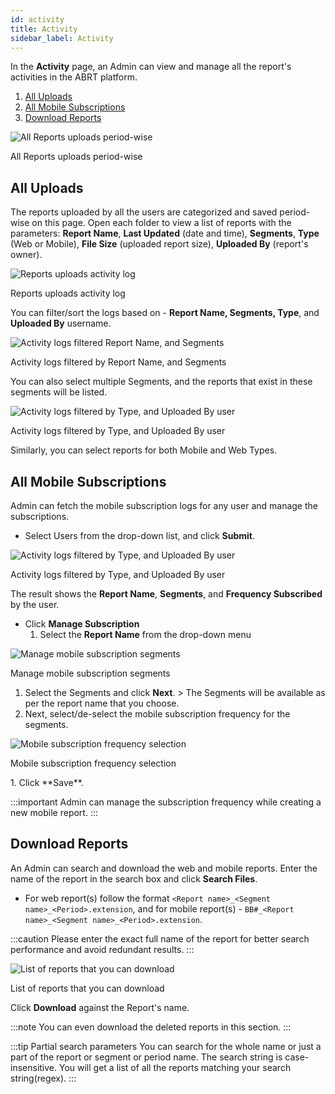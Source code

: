```yaml
---
id: activity
title: Activity
sidebar_label: Activity
---
```



In the **Activity** page, an Admin can view and manage all the report's activities in the ABRT platform.

1. [All Uploads](#all-uploads)
1. [All Mobile Subscriptions](#all-mobile-subscriptions)
1. [Download Reports](#download-reports)

<div class="center">
  <Zoom>
    <img
      alt="All Reports uploads period-wise"
      src={useBaseUrl("admin/activity.png")}
    />
  </Zoom>
  <p>All Reports uploads period-wise</p>
</div>

## All Uploads

The reports uploaded by all the users are categorized and saved period-wise on this page.
Open each folder to view a list of reports with the parameters: **Report Name**, **Last Updated** (date and time), **Segments**, **Type** (Web or Mobile), **File Size** (uploaded report size), **Uploaded By** (report's owner).

<div class="center">
  <Zoom>
    <img
      alt="Reports uploads activity log"
      src={useBaseUrl("admin/activity-2018.png")}
    />
  </Zoom>
  <p>Reports uploads activity log</p>
</div>

You can filter/sort the logs based on - **Report Name, Segments, Type**, and **Uploaded By** username.

<div class="center">
  <Zoom>
    <img
      alt="Activity logs filtered Report Name, and Segments"
      zoom = "200%"
      src={useBaseUrl("admin/filter-activity-1.jpg")}
    />
  </Zoom>
  <p>Activity logs filtered by Report Name, and Segments</p>
</div>

You can also select multiple Segments, and the reports that exist in these segments will be listed.

<div class="center">
  <Zoom>
    <img
      alt="Activity logs filtered by Type, and Uploaded By user"
      zoom = "200%"
      src={useBaseUrl("admin/filter-activity-2.jpg")}
    />
  </Zoom>
  <p>Activity logs filtered by Type, and Uploaded By user</p>
</div>

Similarly, you can select reports for both Mobile and Web Types.

## All Mobile Subscriptions

Admin can fetch the mobile subscription logs for any user and manage the subscriptions.

* Select Users from the drop-down list, and click **Submit**.

 <div class="center">
  <Zoom>
    <img
      alt="Activity logs filtered by Type, and Uploaded By user"
      zoom = "200%"
      src={useBaseUrl("admin/mobile-subs.png")}
    />
  </Zoom>
  <p>Activity logs filtered by Type, and Uploaded By user</p>
 </div>

 The result shows the **Report Name**, **Segments**, and **Frequency Subscribed** by the user.
* Click **Manage Subscription**
  1. Select the **Report Name** from the drop-down menu
 <div class="center">
  <Zoom>
    <img
      alt="Manage mobile subscription segments"
      zoom = "200%"
      src={useBaseUrl("admin/manage-subs.png")}
    />
  </Zoom>
  <p>Manage mobile subscription segments</p>
 </div>

  1. Select the Segments and click **Next**.
    > The Segments will be available as per the report name that you choose.
  1. Next, select/de-select the mobile subscription frequency for the segments.
 <div class="center">
  <Zoom>
    <img
      alt="Mobile subscription frequency selection"
      zoom = "200%"
      src={useBaseUrl("admin/select-freq.png")}
    />
  </Zoom>
  <p>Mobile subscription frequency selection</p>
 </div>
  1. Click **Save**.

:::important
Admin can manage the subscription frequency while creating a new mobile report.
:::

## Download Reports

An Admin can search and download the web and mobile reports. Enter the name of the report in the search box and click **Search Files**.

* For web report(s) follow the format `<Report name>_<Segment name>_<Period>.extension`, and for mobile report(s) - `BB#_<Report name>_<Segment name>_<Period>.extension`.

:::caution
Please enter the exact full name of the report for better search performance and avoid redundant results.
:::

 <div class="center">
  <Zoom>
    <img
      alt="List of reports that you can download"
      zoom = "200%"
      src={useBaseUrl("admin/search-download.png")}
    />
  </Zoom>
  <p>List of reports that you can download</p>
 </div>

Click **Download** against the Report's name.

:::note
You can even download the deleted reports in this section.
:::

:::tip Partial search parameters
You can search for the whole name or just a part of the report or segment or period name. The search string is case-insensitive.
You will get a list of all the reports matching your search string(regex).
:::
